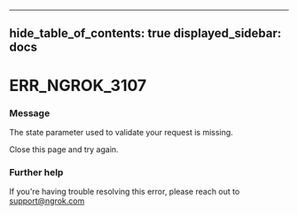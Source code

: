 

---
hide_table_of_contents: true
displayed_sidebar: docs
---


# ERR_NGROK_3107

### Message
The state parameter used to validate your request is missing.

Close this page and try again.

<ErrorDetails />



### Further help
If you're having trouble resolving this error, please reach out to [support@ngrok.com](mailto:support@ngrok.com?subject=Help%20with%20ERR_NGROK_3107)


